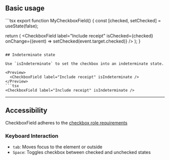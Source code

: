 
## Basic usage

<Preview>
  <Demo />
</Preview>
```tsx
export function MyCheckboxField() {
  const [checked, setChecked] = useState(false);

  return (
    <CheckboxField
      label="Include receipt"
      isChecked={checked}
      onChange={(event) => setChecked(event.target.checked)}
    />
  );
}
```

## Indeterminate state

Use `isIndeterminate` to set the checkbox into an indeterminate state.

<Preview>
  <CheckboxField label="Include receipt" isIndeterminate />
</Preview>
```tsx
<CheckboxField label="Include receipt" isIndeterminate />
```

---

## Accessibility

CheckboxField adheres to the [checkbox role requirements](https://www.w3.org/TR/wai-aria-1.2/#checkbox)

### Keyboard Interaction

- `tab`: Moves focus to the element or outside
- `Space`: Toggles checkbox between checked and unchecked states
